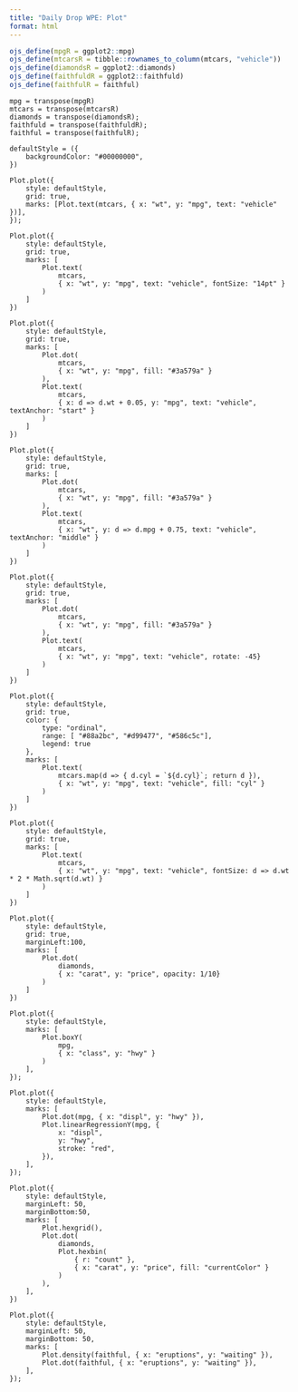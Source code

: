 ```yaml
---
title: "Daily Drop WPE: Plot"
format: html
---
```

```r
ojs_define(mpgR = ggplot2::mpg)
ojs_define(mtcarsR = tibble::rownames_to_column(mtcars, "vehicle"))
ojs_define(diamondsR = ggplot2::diamonds)
ojs_define(faithfuldR = ggplot2::faithfuld)
ojs_define(faithfulR = faithful)
```

```ojs
mpg = transpose(mpgR)
mtcars = transpose(mtcarsR)
diamonds = transpose(diamondsR);
faithfuld = transpose(faithfuldR);
faithful = transpose(faithfulR);

defaultStyle = ({
	backgroundColor: "#00000000",
})
```

```ojs
Plot.plot({
	style: defaultStyle,
	grid: true,
	marks: [Plot.text(mtcars, { x: "wt", y: "mpg", text: "vehicle" })],
});
```

```ojs
Plot.plot({
	style: defaultStyle,
	grid: true,
	marks: [
		Plot.text(
			mtcars,
			{ x: "wt", y: "mpg", text: "vehicle", fontSize: "14pt" }
		)
	]
})
```

```ojs
Plot.plot({
	style: defaultStyle,
	grid: true,
	marks: [
		Plot.dot(
			mtcars,
			{ x: "wt", y: "mpg", fill: "#3a579a" }
		),
		Plot.text(
			mtcars,
			{ x: d => d.wt + 0.05, y: "mpg", text: "vehicle", textAnchor: "start" }
		)
	]
})
```

```ojs
Plot.plot({
	style: defaultStyle,
	grid: true,
	marks: [
		Plot.dot(
			mtcars,
			{ x: "wt", y: "mpg", fill: "#3a579a" }
		),
		Plot.text(
			mtcars,
			{ x: "wt", y: d => d.mpg + 0.75, text: "vehicle", textAnchor: "middle" }
		)
	]
})
```

```ojs
Plot.plot({
	style: defaultStyle,
	grid: true,
	marks: [
		Plot.dot(
			mtcars,
			{ x: "wt", y: "mpg", fill: "#3a579a" }
		),
		Plot.text(
			mtcars,
			{ x: "wt", y: "mpg", text: "vehicle", rotate: -45}
		)
	]
})
```

```ojs
Plot.plot({
	style: defaultStyle,
	grid: true,
	color: {
		type: "ordinal",
		range: [ "#88a2bc", "#d99477", "#586c5c"],
		legend: true
	},
	marks: [
		Plot.text(
			mtcars.map(d => { d.cyl = `${d.cyl}`; return d }),
			{ x: "wt", y: "mpg", text: "vehicle", fill: "cyl" }
		)
	]
})
```

```ojs
Plot.plot({
	style: defaultStyle,
	grid: true,
	marks: [
		Plot.text(
			mtcars,
			{ x: "wt", y: "mpg", text: "vehicle", fontSize: d => d.wt * 2 * Math.sqrt(d.wt) }
		)
	]
})
```

```ojs
Plot.plot({
	style: defaultStyle,
	grid: true,
	marginLeft:100,
	marks: [
		Plot.dot(
			diamonds,
			{ x: "carat", y: "price", opacity: 1/10}
		)
	]
})
```

```ojs
Plot.plot({
	style: defaultStyle,
	marks: [
		Plot.boxY(
			mpg, 
			{ x: "class", y: "hwy" }
		)
	],
});
```

```ojs
Plot.plot({
	style: defaultStyle,
	marks: [
		Plot.dot(mpg, { x: "displ", y: "hwy" }),
		Plot.linearRegressionY(mpg, {
			x: "displ",
			y: "hwy",
			stroke: "red",
		}),
	],
});
```

```ojs
Plot.plot({
	style: defaultStyle,
	marginLeft: 50,
	marginBottom:50,
	marks: [
		Plot.hexgrid(),
		Plot.dot(
			diamonds,
			Plot.hexbin(
				{ r: "count" },
				{ x: "carat", y: "price", fill: "currentColor" }
			)
		),
	],
})
```

```ojs
Plot.plot({
	style: defaultStyle,
	marginLeft: 50,
	marginBottom: 50,
	marks: [
		Plot.density(faithful, { x: "eruptions", y: "waiting" }),
		Plot.dot(faithful, { x: "eruptions", y: "waiting" }),
	],
});
```


<div id="manual-01"></div>

<div id="manual-02"></div>

<div id="manual-03"></div>

<div id="manual-04"></div>

<script type="module">
import * as Plot from "https://cdn.jsdelivr.net/npm/@observablehq/plot@latest/+esm";
import * as d3 from "https://cdn.jsdelivr.net/npm/d3@latest/+esm";

const mtcars = await d3.csv("./mtcars.csv", d3.autoType);
const mpg = await d3.csv("./mpg.csv", d3.autoType);
const faithfuld = await d3.csv("./faithfuld.csv", d3.autoType);

const manual01 = document.getElementById("manual-01")
const manual02 = document.getElementById("manual-02")
const manual03 = document.getElementById("manual-03")
const manual04 = document.getElementById("manual-04")

const defaultStyle = {
	backgroundColor: "#00000000",
}

manual01.replaceChildren(
	Plot.plot({
		style: defaultStyle,
		y: {
			grid: true,
		}, 
		marks: [
			Plot.auto(mpg, { x: "class", y: { reduce: "count" }, mark: "bar" })
		]
	})
)

manual02.replaceChildren(
	Plot.plot({
		style: defaultStyle,
		y: {
			grid: true,
		},
		marks: [
			Plot.auto(mpg, { y: "class", x: { reduce: "count" }, mark: "bar" })
		]
	})
)

manual03.replaceChildren(
	Plot.plot({
		style: defaultStyle,
		color: {
			legend: true
		},
		y: {
			grid: true,
		},
		marks: [
			Plot.auto(mpg, { x: "class", y: { reduce: "count" }, color: "drv", mark: "bar" })
		]
	})
)

manual04.replaceChildren(
	Plot.plot({
		style: defaultStyle,
		marks: [
			Plot.raster(
				faithfuld,
				{ x: "waiting", y: "eruptions", fill: "density", interpolate: "nearest"}
			)
		]
  })
)
</script>